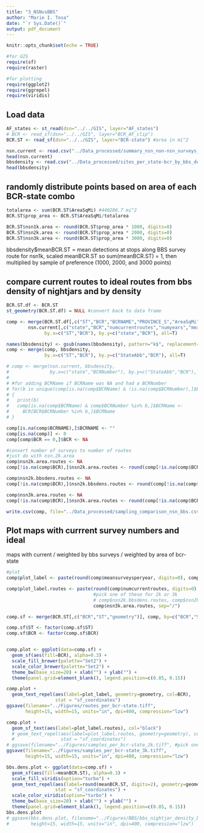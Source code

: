 ```yaml
---
title: "3_NSNvsBBS"
author: "Marie I. Tosa"
date: "`r Sys.Date()`"
output: pdf_document
---
```


```r
knitr::opts_chunk$set(echo = TRUE)

#for GIS
require(sf)
require(raster)

#for plotting
require(ggplot2)
require(ggrepel)
require(viridis)
```

## Load data
```r

AF_states <- st_read(dsn="../../GIS", layer="AF_states") 
# BCR <- read_sf(dsn="../../GIS", layer="BCR_AF_clip")
BCR.ST <- read_sf(dsn="../../GIS", layer="BCR-state") #area in mi^2

nsn.current <- read.csv("../Data_processed/summary_nsn_non-nsn_surveys_current_bcr-state.csv")
head(nsn.current)
bbsdensity <- read.csv("../Data_processed/sites_per_state-bcr_by_bbs_density.csv")
head(bbsdensity)
```
## randomly distribute points based on area of each BCR-state combo
```r

totalarea <- sum(BCR.ST$AreaSqMi) #440286.7 mi^2
BCR.ST$prop_area <- BCR.ST$AreaSqMi/totalarea

BCR.ST$nsn1k.area <- round(BCR.ST$prop_area * 1000, digits=0)
BCR.ST$nsn2k.area <- round(BCR.ST$prop_area * 2000, digits=0)
BCR.ST$nsn3k.area <- round(BCR.ST$prop_area * 3000, digits=0)
```

bbsdensity$meanBCR.ST = mean detections at stops along BBS survey route
for nsn1k, scaled meanBCR.ST so sum(meanBCR.ST) = 1, then multiplied by sample of preference (1000, 2000, and 3000 points)

## compare current routes to ideal routes from bbs density of nightjars and by density
```r
BCR.ST.df <- BCR.ST
st_geometry(BCR.ST.df) = NULL #convert back to data frame

comp <- merge(BCR.ST.df[,c("ST","BCR","BCRNAME","PROVINCE_S","AreaSqMi","prop_area","nsn1k.area","nsn2k.area","nsn3k.area")],
        nsn.current[,c("state","BCR","numcurrentroutes","numyears","meansurveysperyear")], 
              by.x=c("ST","BCR"), by.y=c("state","BCR"), all=T)

names(bbsdensity) <- gsub(names(bbsdensity), pattern="k$", replacement="k.bbsdens")
comp <- merge(comp, bbsdensity,
              by.x=c("ST","BCR"), by.y=c("StateAbb","BCR"), all=T)

# comp <- merge(nsn.current, bbsdensity,
#               by.x=c("state","BCRNumber"), by.y=c("StateAbb","BCR"), all=T)
# 
# #for adding BCRName if BCRName was NA and had a BCRNumber
# for(b in unique(comp[is.na(comp$BCRName) & !is.na(comp$BCRNumber),]$BCRNumber))
# {
#   print(b)
#   comp[is.na(comp$BCRName) & comp$BCRNumber %in% b,]$BCRName <- 
#     BCR[BCR$BCRNumber %in% b,]$BCRName
# }

comp[is.na(comp$BCRNAME),]$BCRNAME <- ""
comp[is.na(comp)] <- 0
comp[comp$BCR == 0,]$BCR <- NA

#convert number of surveys to number of routes
#just do with nsn.2k.area
comp$nsn2k.area.routes <- NA
comp[!is.na(comp$BCR),]$nsn2k.area.routes <- round(comp[!is.na(comp$BCR),]$nsn2k.area/10, digits=0)

comp$nsn2k.bbsdens.routes <- NA
comp[!is.na(comp$BCR),]$nsn2k.bbsdens.routes <- round(comp[!is.na(comp$BCR),]$nsn2k.bbsdens/10, digits=0)

comp$nsn3k.area.routes <- NA
comp[!is.na(comp$BCR),]$nsn3k.area.routes <- round(comp[!is.na(comp$BCR),]$nsn3k.area/10, digits=0)

write.csv(comp, file="../Data_processed/sampling_comparison_nsn_bbs.csv", row.names=F)
```

## Plot maps with currrent survey numbers and ideal
maps with current / weighted by bbs surveys / weighted by area of bcr-state
```r

#plot
comp$plot_label <- paste(round(comp$meansurveysperyear, digits=0), comp$nsn2k.bbsdens, comp$nsn2k.area, sep="/")

comp$plot_label.routes <- paste(round(comp$numcurrentroutes, digits=0),
                                #pick one of these for 2k or 3k
                                # comp$nsn2k.bbsdens.routes, comp$nsn2k.area.routes, sep="/") 
                                comp$nsn3k.area.routes, sep="/")

comp.sf <- merge(BCR.ST[,c("BCR","ST","geometry")], comp, by=c("BCR","ST"), all=T)

comp.sf$ST <- factor(comp.sf$ST)
comp.sf$BCR <- factor(comp.sf$BCR)


comp.plot <- ggplot(data=comp.sf) +
  geom_sf(aes(fill=BCR), alpha=0.3) +
  scale_fill_brewer(palette="Set2") +
  scale_color_brewer(palette="Set2") +
  theme_bw(base_size=20) + xlab("") + ylab("") +
  theme(panel.grid=element_blank(), legend.position=c(0.85, 0.15))

comp.plot + 
  geom_text_repel(aes(label=plot_label, geometry=geometry, col=BCR), 
                  stat = "sf_coordinates")
ggsave(filename="../Figures/routes_per_bcr-state.tiff",
       height=15, width=15, units="in", dpi=400, compression="lzw")

comp.plot + 
  geom_sf_text(aes(label=plot_label.routes), col="black")
  # geom_text_repel(aes(label=plot_label.routes, geometry=geometry), col="black", 
  #                 stat = "sf_coordinates")
# ggsave(filename="../Figures/samples_per_bcr-state_2k.tiff", #pick one of these
ggsave(filename="../Figures/samples_per_bcr-state_3k.tiff",
       height=15, width=15, units="in", dpi=400, compression="lzw")

bbs.dens.plot <- ggplot(data=comp.sf) +
  geom_sf(aes(fill=meanBCR.ST), alpha=0.3) +
  scale_fill_viridis(option="turbo") +
  geom_text_repel(aes(label=round(meanBCR.ST, digits=2), geometry=geometry, col=meanBCR.ST), 
                  stat = "sf_coordinates") +
  scale_color_viridis(option="turbo") +
  theme_bw(base_size=20) + xlab("") + ylab("") +
  theme(panel.grid=element_blank(), legend.position=c(0.85, 0.15))
bbs.dens.plot
# ggsave(bbs.dens.plot, filename="../Figures/BBS/bbs_nightjar_density_bcr-state.tiff",
#        height=15, width=15, units="in", dpi=400, compression="lzw")

```